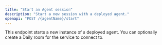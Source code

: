 ```yaml
---
title: "Start an Agent session"
description: "Start a new session with a deployed agent."
openapi: "POST /{agentName}/start"
---
```


This endpoint starts a new instance of a deployed agent. You can optionally create a Daily room for the service to connect to.
